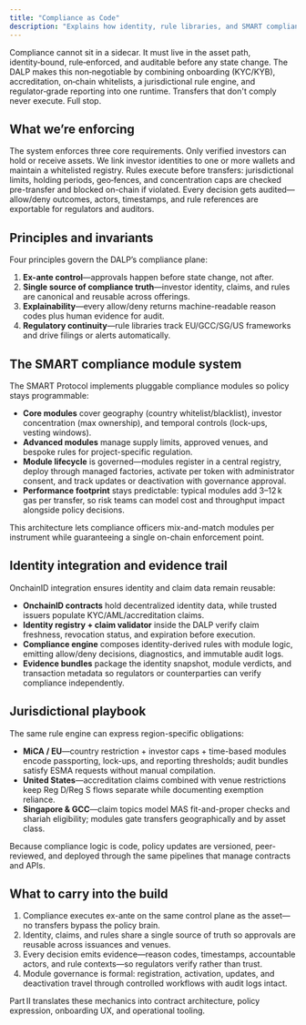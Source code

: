 ```yaml
---
title: "Compliance as Code"
description: "Explains how identity, rule libraries, and SMART compliance modules enforce ex-ante policy decisions with audit-ready evidence."
---
```


Compliance cannot sit in a sidecar. It must live in the asset path, identity‑bound, rule‑enforced, and auditable before any state change. The DALP makes this non‑negotiable by combining onboarding (KYC/KYB), accreditation, on‑chain whitelists, a jurisdictional rule engine, and regulator‑grade reporting into one runtime. Transfers that don't comply never execute. Full stop.

## What we’re enforcing

The system enforces three core requirements. Only verified investors can hold or receive assets. We link investor identities to one or more wallets and maintain a whitelisted registry. Rules execute before transfers: jurisdictional limits, holding periods, geo‑fences, and concentration caps are checked pre-transfer and blocked on-chain if violated. Every decision gets audited—allow/deny outcomes, actors, timestamps, and rule references are exportable for regulators and auditors.

## Principles and invariants

Four principles govern the DALP’s compliance plane:

1. **Ex-ante control**—approvals happen before state change, not after.
2. **Single source of compliance truth**—investor identity, claims, and rules are canonical and reusable across offerings.
3. **Explainability**—every allow/deny returns machine-readable reason codes plus human evidence for audit.
4. **Regulatory continuity**—rule libraries track EU/GCC/SG/US frameworks and drive filings or alerts automatically.

## The SMART compliance module system

The SMART Protocol implements pluggable compliance modules so policy stays programmable:

- **Core modules** cover geography (country whitelist/blacklist), investor concentration (max ownership), and temporal controls (lock-ups, vesting windows).
- **Advanced modules** manage supply limits, approved venues, and bespoke rules for project-specific regulation.
- **Module lifecycle** is governed—modules register in a central registry, deploy through managed factories, activate per token with administrator consent, and track updates or deactivation with governance approval.
- **Performance footprint** stays predictable: typical modules add 3–12 k gas per transfer, so risk teams can model cost and throughput impact alongside policy decisions.

This architecture lets compliance officers mix-and-match modules per instrument while guaranteeing a single on-chain enforcement point.

## Identity integration and evidence trail

OnchainID integration ensures identity and claim data remain reusable:

- **OnchainID contracts** hold decentralized identity data, while trusted issuers populate KYC/AML/accreditation claims.
- **Identity registry + claim validator** inside the DALP verify claim freshness, revocation status, and expiration before execution.
- **Compliance engine** composes identity-derived rules with module logic, emitting allow/deny decisions, diagnostics, and immutable audit logs.
- **Evidence bundles** package the identity snapshot, module verdicts, and transaction metadata so regulators or counterparties can verify compliance independently.

## Jurisdictional playbook

The same rule engine can express region-specific obligations:

- **MiCA / EU**—country restriction + investor caps + time-based modules encode passporting, lock-ups, and reporting thresholds; audit bundles satisfy ESMA requests without manual compilation.
- **United States**—accreditation claims combined with venue restrictions keep Reg D/Reg S flows separate while documenting exemption reliance.
- **Singapore & GCC**—claim topics model MAS fit-and-proper checks and shariah eligibility; modules gate transfers geographically and by asset class.

Because compliance logic is code, policy updates are versioned, peer-reviewed, and deployed through the same pipelines that manage contracts and APIs.

## What to carry into the build

1. Compliance executes ex-ante on the same control plane as the asset—no transfers bypass the policy brain.
2. Identity, claims, and rules share a single source of truth so approvals are reusable across issuances and venues.
3. Every decision emits evidence—reason codes, timestamps, accountable actors, and rule contexts—so regulators verify rather than trust.
4. Module governance is formal: registration, activation, updates, and deactivation travel through controlled workflows with audit logs intact.

Part II translates these mechanics into contract architecture, policy expression, onboarding UX, and operational tooling.
